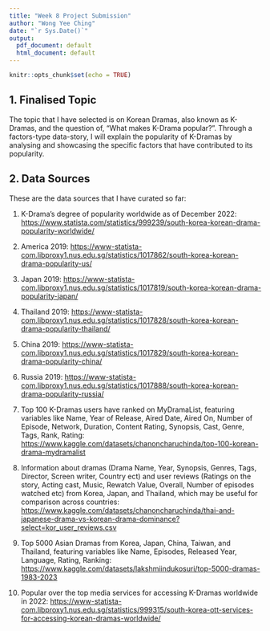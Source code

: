 ```yaml
---
title: "Week 8 Project Submission"
author: "Wong Yee Ching"
date: "`r Sys.Date()`"
output:
  pdf_document: default
  html_document: default
---
```


```r
knitr::opts_chunk$set(echo = TRUE)
```

## 1. Finalised Topic

The topic that I have selected is on Korean Dramas, also known as K-Dramas, and the question of, “What makes K-Drama popular?”. Through a factors-type data-story, I will explain the popularity of K-Dramas by analysing and showcasing the specific factors that have contributed to its popularity.

## 2. Data Sources

These are the data sources that I have curated so far:

1.  K-Drama’s degree of popularity worldwide as of December 2022: <https://www.statista.com/statistics/999239/south-korea-korean-drama-popularity-worldwide/> 

2. America 2019: <https://www-statista-com.libproxy1.nus.edu.sg/statistics/1017862/south-korea-korean-drama-popularity-us/> 

3. Japan 2019: <https://www-statista-com.libproxy1.nus.edu.sg/statistics/1017819/south-korea-korean-drama-popularity-japan/> 

4. Thailand 2019: <https://www-statista-com.libproxy1.nus.edu.sg/statistics/1017828/south-korea-korean-drama-popularity-thailand/> 

5. China 2019: <https://www-statista-com.libproxy1.nus.edu.sg/statistics/1017829/south-korea-korean-drama-popularity-china/> 

6. Russia 2019: <https://www-statista-com.libproxy1.nus.edu.sg/statistics/1017888/south-korea-korean-drama-popularity-russia/>

7. Top 100 K-Dramas users have ranked on MyDramaList, featuring variables like Name, Year of Release, Aired Date, Aired On, Number of Episode, Network, Duration, Content Rating, Synopsis, Cast, Genre, Tags, Rank, Rating: <https://www.kaggle.com/datasets/chanoncharuchinda/top-100-korean-drama-mydramalist>

8.  Information about dramas (Drama Name, Year, Synopsis, Genres, Tags, Director, Screen writer, Country ect) and user reviews (Ratings on the story, Acting cast, Music, Rewatch Value, Overall, Number of episodes watched etc) from Korea, Japan, and Thailand, which may be useful for comparison across countries: <https://www.kaggle.com/datasets/chanoncharuchinda/thai-and-japanese-drama-vs-korean-drama-dominance?select=kor_user_reviews.csv>

9.  Top 5000 Asian Dramas from Korea, Japan, China, Taiwan, and Thailand, featuring variables like Name, Episodes, Released Year, Language, Rating, Ranking: <https://www.kaggle.com/datasets/lakshmiindukosuri/top-5000-dramas-1983-2023>

10.  Popular over the top media services for accessing K-Dramas worldwide in 2022: <https://www-statista-com.libproxy1.nus.edu.sg/statistics/999315/south-korea-ott-services-for-accessing-korean-dramas-worldwide/>
